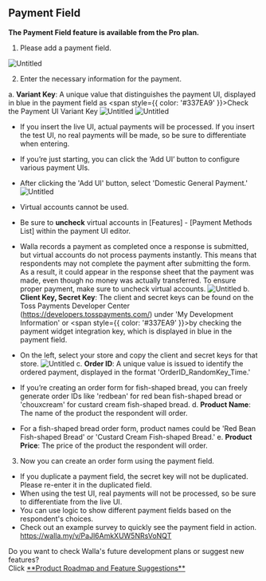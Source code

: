 
## Payment Field

<Callout type='info' emoji="⚠️">**The Payment Field feature is available from the Pro plan.**</Callout>

1. Please add a payment field.

![Untitled](https://paprikastorage.com/images/paymentField/en/1.png)

2. Enter the necessary information for the payment.

a. **Variant Key**: A unique value that distinguishes the payment UI, displayed in blue in the payment field as <span style={{ color: '#337EA9' }}>Check the Payment UI Variant Key</span>
![Untitled](https://paprikastorage.com/images/paymentField/en/2.png)
![Untitled](https://paprikastorage.com/images/paymentField/en/3.png)

 - If you insert the live UI, actual payments will be processed. If you insert the test UI, no real payments will be made, so be sure to differentiate when entering.
 - If you’re just starting, you can click the ‘Add UI’ button to configure various payment UIs.
  - After clicking the 'Add UI' button, select 'Domestic General Payment.'
![Untitled](https://paprikastorage.com/images/paymentField/en/4.png)
 - Virtual accounts cannot be used.
  - Be sure to **uncheck** virtual accounts in [Features] - [Payment Methods List] within the payment UI editor.
  - Walla records a payment as completed once a response is submitted, but virtual accounts do not process payments instantly. This means that respondents may not complete the payment after submitting the form. As a result, it could appear in the response sheet that the payment was made, even though no money was actually transferred. To ensure proper payment, make sure to uncheck virtual accounts.
![Untitled](https://paprikastorage.com/images/paymentField/en/5.png)
b. **Client Key, Secret Key**: The client and secret keys can be found on the Toss Payments Developer Center (https://developers.tosspayments.com/) under 'My Development Information' or <span style={{ color: '#337EA9' }}>by checking the payment widget integration key</span>, which is displayed in blue in the payment field.

 - On the left, select your store and copy the client and secret keys for that store.
![Untitled](https://paprikastorage.com/images/paymentField/en/6.png)
c. **Order ID**: A unique value is issued to identify the ordered payment, displayed in the format 'OrderID_RandomKey_Time.'
 - If you’re creating an order form for fish-shaped bread, you can freely generate order IDs like 'redbean' for red bean fish-shaped bread or 'chouxcream' for custard cream fish-shaped bread.
d. **Product Name**: The name of the product the respondent will order.
 - For a fish-shaped bread order form, product names could be 'Red Bean Fish-shaped Bread' or 'Custard Cream Fish-shaped Bread.'
e. **Product Price**: The price of the product the respondent will order.

3. Now you can create an order form using the payment field.
 - If you duplicate a payment field, the secret key will not be duplicated. Please re-enter it in the duplicated field.
 - When using the test UI, real payments will not be processed, so be sure to differentiate from the live UI.
 - You can use logic to show different payment fields based on the respondent's choices.
 - Check out an example survey to quickly see the payment field in action. https://walla.my/v/PaJl6AmkXUW5NRsVoNQT

<Callout type='info' emoji="🔔">
    Do you want to check Walla's future development plans or suggest new features? <br/>Click <a
    href='https://app.walla.my/signin?redirectUrl=/support/featureRequest'
    target="_blank"
    rel="noopener noreferrer"
    style={{textDecoration: 'underline'}}>**Product
    Roadmap and Feature Suggestions**</a>
</Callout>